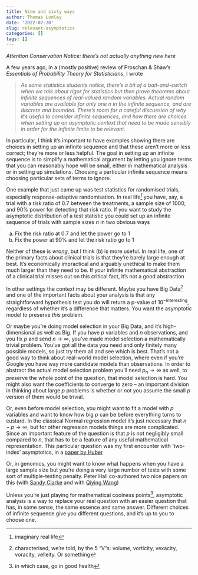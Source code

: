 ```yaml
---
title: Nine and sixty ways
author: Thomas Lumley
date: '2022-02-20'
slug: relevant-asymptotics
categories: []
tags: []
---
```


*Attention Conservation Notice: there's not actually anything new here*

A few years ago, in a (mostly positive) review of Proschan & Shaw's *Essentials of Probability Theory for Statisticians*, I wrote

> *As some statistics students notice, there’s a bit of a bait-and-switch when we talk about rigor for statistics but then prove theorems about infinite sequences of real-valued random variables. Actual random variables are available for only one $n$ in the infinite sequence, and are discrete and bounded. There’s room for a careful discussion of why it’s useful to consider infinite sequences, and how there are choices when setting up an asymptotic context that need to be made sensibly in order for the infinite limits to be relevant.*

In particular, I think it's important to have examples showing there are choices in setting up an infinite sequence and that these aren't more or less correct; they're more or less helpful.  The goal in setting up an infinite sequence is to simplify a mathematical argument by letting you ignore terms that you can reasonably hope will be small, either in mathematical analysis or in setting up simulations. Choosing a particular infinite sequence means choosing particular sets of terms to ignore. 

One example that just came up was test statistics for randomised trials, especially response-adaptive randomisation.  In real life^[imaginary real life] you have, say, a trial with a risk ratio of 0.7 between the treatments, a sample size of 1000, and 90% power for detecting that risk ratio.  If you want to study the asymptotic distribution of a test statistic you could set up an infinite sequence of trials with sample sizes $n$ in two obvious ways

a. Fix the risk ratio at 0.7 and let the power go to 1
b. Fix the power at 90% and let the risk ratio go to 1

Neither of these is *wrong*, but I think (b) is more useful.  In real life, one of the primary facts about clinical trials is that they're barely large enough at best.  It's economically impractical and arguably unethical to make them much larger than they need to be. If your infinite mathematical abstraction of a clinical trial misses out on this critical fact, it's not a good abstraction 

In other settings the context may be different.  Maybe you have Big Data^[characterised, we're told, by the 5 "V"s: volume, vorticity, vexacity, voracity, velleity. Or something] and one of the important facts about your analysis is that any straightforward hypothesis test you do will return a p-value of $10^{-{\mathrm{interesting}}}$, regardless of whether it's a difference that matters. You want the asymptotic model to preserve *this* problem. 

Or maybe you're doing model selection in your Big Data, and it's high-dimensional as well as Big. If you have $p$ variables and $n$ observations, and you fix $p$ and send $n\to\infty$, you've made model selection a mathematically trivial problem. You've got all the data  you need and only finitely many possible models, so just try them all and see which is best.  That's not a good way to think about real-world model selection, where even if you're Google you have way more candidate models than observations. In order to abstract the actual model selection problem you'll need $p_n\to\infty$ as well, to preserve the whole point of the question, that model selection is hard. You might also want the coefficients to converge to zero -- an important division in thinking about large $p$ problems is whether or not you assume the small $p$ version of them would be trivial.

Or, even before model selection, you might want to fit a model with $p$ variables and want to know how big $p$ can be before everything turns to custard. In the classical Normal regression model it's just necessary that $n-p\to\infty$, but for other regression models things are more complicated. Since an important feature of the question is that $p$ is not negligibly small compared to $n$, that has to be a feature of any useful mathematical representation.  This particular question was my first encounter with 'two-index' asymptotics, in a [paper by Huber](https://www.jstor.org/stable/2958283)

Or, in genomics, you might want to know what happens when you have a large sample size but you're doing a very large number of tests with some sort of multiple-testing penalty.  Peter Hall co-authored two nice papers on this (with [Sandy Clarke](https://projecteuclid.org/journals/annals-of-statistics/volume-37/issue-1/Robustness-of-multiple-testing-procedures-against-dependence/10.1214/07-AOS557.full) and with [Qiying Wang](https://www.jstor.org/stable/24308724))

Unless you're just playing for mathematical coolness points^[in which case, go in good health], asymptotic analysis is a way to replace your real question with an easier question that has, in some sense, the same essence and same answer.  Different choices of infinite sequence give you different questions, and it's up to you to choose one.  